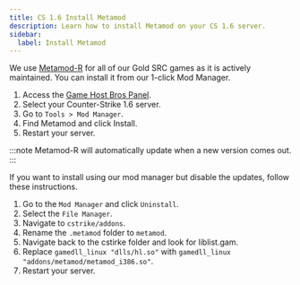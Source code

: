 ```yaml
---
title: CS 1.6 Install Metamod
description: Learn how to install Metamod on your CS 1.6 server.
sidebar:
  label: Install Metamod
---
```


We use [Metamod-R](https://github.com/theAsmodai/metamod-r) for all of our Gold SRC games as it is actively maintained. You can install it from our 1-click Mod Manager.

1. Access the [Game Host Bros Panel](https://panel.gamehostbros.com/).
2. Select your Counter-Strike 1.6 server.
3. Go to `Tools > Mod Manager`.
4. Find Metamod and click Install.
5. Restart your server.

:::note
Metamod-R will automatically update when a new version comes out.
:::

If you want to install using our mod manager but disable the updates, follow these instructions.

1. Go to the `Mod Manager` and click `Uninstall`.
2. Select the `File Manager`.
3. Navigate to `cstrike/addons`.
4. Rename the `.metamod` folder to `metamod`.
5. Navigate back to the cstirke folder and look for liblist.gam.
6. Replace `gamedll_linux "dlls/hl.so"` with `gamedll_linux "addons/metamod/metamod_i386.so"`.
7. Restart your server.
